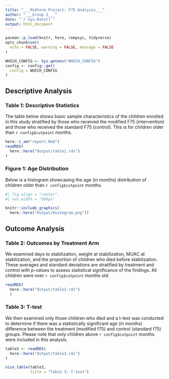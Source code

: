 ```yaml
---
title: "___Midterm Project: F75 Analysis___"
author: "___Group 2___"
date: "`r Sys.Date()`"
output: html_document
---
```


```r
pacman::p_load(knitr, here, rempsyc, tidyverse)
opts_chunk$set(
  echo = FALSE, warning = FALSE, message = FALSE
)
```


```r

WHICH_CONFIG <- Sys.getenv("WHICH_CONFIG")
config <- config::get(
  config = WHICH_CONFIG
)

```
## Descriptive Analysis

### Table 1: Descriptive Statistics

The table below shows basic sample characteristics of the children enrolled in this study
stratified by those who received the modified F75 (intervention) and those who
received the standard F75 (control). This is for children older than `r config$cutpoint` months.

```r
here::i_am("report.Rmd")
readRDS(
  here::here("Output/table1.rds")
)
```

### Figure 1: Age Distribution

Below is a histogram showcasing the age (in months) distribution of children older than `r config$cutpoint` months.

```r
#| fig.align = "center",
#| out.width = "600px"

knitr::include_graphics(
  here::here("Output/Histogram.png"))
```

## Outcome Analysis

### Table 2: Outcomes by Treatment Arm

We examined days to stabilization, weight at stabilization, MUAC at stabilization, and the proportion of children who died before stabilization. These averages and standard deviations are stratified by treatment and control with p-values to assess statistical significance of the findings. All children were over `r config$cutpoint` months old.

```r
readRDS(
  here::here("Output/table2.rds")
  )
```

### Table 3: T-test

We then examined only those children who died and a t-test was conducted to determine if there was a statistically significant age (in months) difference between the treatment (modified f75) and control (standard f75) groups. Please note that only children above `r config$cutpoint` months were included in this analysis.

```r

table3 <- readRDS(
  here::here("Output/table3.rds")
)

nice_table(table3,
           title = "Table 3: T-test")
```

